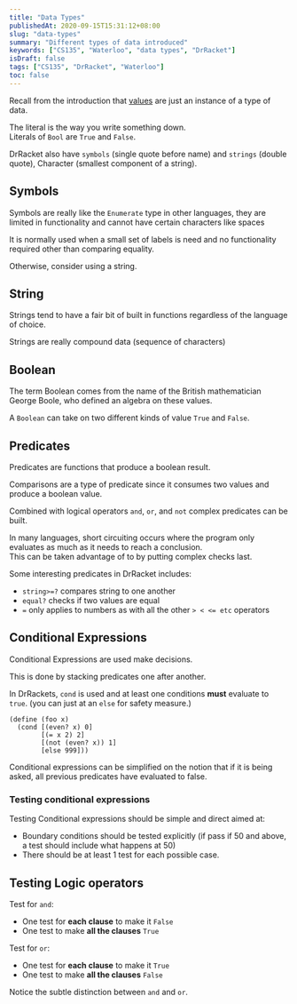 ```yaml
---
title: "Data Types"
publishedAt: 2020-09-15T15:31:12+08:00
slug: "data-types"
summary: "Different types of data introduced"
keywords: ["CS135", "Waterloo", "data types", "DrRacket"]
isDraft: false
tags: ["CS135", "DrRacket", "Waterloo"]
toc: false
---
```


Recall from the introduction that [values](../CS135/1.function_termnologies.md) are just an instance of a type of data.

The literal is the way you write something down.  
Literals of `Bool` are `True` and `False`.

DrRacket also have `symbols` (single quote before name) and `strings` (double quote), Character (smallest component of a string).

## Symbols

Symbols are really like the `Enumerate` type in other languages, they are limited in functionality and cannot have certain characters like spaces

It is normally used when a small set of labels is need and no functionality required other than comparing equality.

Otherwise, consider using a string.

## String

Strings tend to have a fair bit of built in functions regardless of the language of choice.

Strings are really compound data (sequence of characters)

## Boolean

The term Boolean comes from the name of the British mathematician George Boole, who defined an algebra on these values.

A `Boolean` can take on two different kinds of value `True` and `False`.

## Predicates

Predicates are functions that produce a boolean result.

Comparisons are a type of predicate since it consumes two values and produce a boolean value.

Combined with logical operators `and`, `or`, and `not` complex predicates can be built.

In many languages, short circuiting occurs where the program only evaluates as much as it needs to reach a conclusion.  
This can be taken advantage of to by putting complex checks last.

Some interesting predicates in DrRacket includes:

- `string>=?` compares string to one another
- `equal?` checks if two values are equal
- `=` only applies to numbers as with all the other `> < <= etc` operators

## Conditional Expressions

Conditional Expressions are used make decisions.

This is done by stacking predicates one after another.

In DrRackets, `cond` is used and at least one conditions **must** evaluate to `true`. (you can just at an `else` for safety measure.)

```racket
(define (foo x)
  (cond [(even? x) 0]
        [(= x 2) 2]
        [(not (even? x)) 1]
        [else 999]))
```

Conditional expressions can be simplified on the notion that if it is being asked, all previous predicates have evaluated to false.

### Testing conditional expressions

Testing Conditional expressions should be simple and direct aimed at:

- Boundary conditions should be tested explicitly (if pass if 50 and above, a test should include what happens at 50)
- There should be at least 1 test for each possible case.

## Testing Logic operators

Test for `and`:

- One test for **each clause** to make it `False`
- One test to make **all the clauses** `True`

Test for `or`:

- One test for **each clause** to make it `True`
- One test to make **all the clauses** `False`

Notice the subtle distinction between `and` and `or`.
